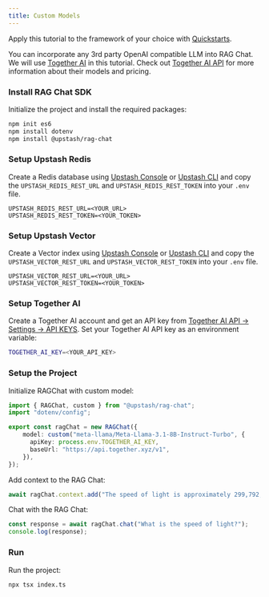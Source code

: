 ```yaml
---
title: Custom Models
---
```


<Tip>Apply this tutorial to the framework of your choice with [Quickstarts](/vector/sdks/rag-chat/quickstarts/nextjs). </Tip>

You can incorporate any 3rd party OpenAI compatible LLM into RAG Chat. We will use [Together AI](https://www.together.ai/) in this tutorial. Check out [Together AI API](https://api.together.ai/models) for more information about their models and pricing.

### Install RAG Chat SDK

Initialize the project and install the required packages:

```bash
npm init es6
npm install dotenv
npm install @upstash/rag-chat
```

### Setup Upstash Redis

Create a Redis database using [Upstash Console](https://console.upstash.com) or [Upstash CLI](https://github.com/upstash/cli) and copy the `UPSTASH_REDIS_REST_URL` and `UPSTASH_REDIS_REST_TOKEN` into your `.env` file.

```shell .env
UPSTASH_REDIS_REST_URL=<YOUR_URL>
UPSTASH_REDIS_REST_TOKEN=<YOUR_TOKEN>
```

### Setup Upstash Vector

Create a Vector index using [Upstash Console](https://console.upstash.com) or [Upstash CLI](https://github.com/upstash/cli) and copy the `UPSTASH_VECTOR_REST_URL` and `UPSTASH_VECTOR_REST_TOKEN` into your `.env` file.

```shell .env
UPSTASH_VECTOR_REST_URL=<YOUR_URL>
UPSTASH_VECTOR_REST_TOKEN=<YOUR_TOKEN>
```

### Setup Together AI

Create a Together AI account and get an API key from [Together AI API -> Settings -> API KEYS](https://api.together.ai/settings/api-keys). Set your Together AI API key as an environment variable:

```bash .env
TOGETHER_AI_KEY=<YOUR_API_KEY>
```

### Setup the Project

Initialize RAGChat with custom model:

```typescript index.ts
import { RAGChat, custom } from "@upstash/rag-chat";
import "dotenv/config";

export const ragChat = new RAGChat({
    model: custom("meta-llama/Meta-Llama-3.1-8B-Instruct-Turbo", {
      apiKey: process.env.TOGETHER_AI_KEY,
      baseUrl: "https://api.together.xyz/v1",
    }),
});
```

Add context to the RAG Chat:

```typescript index.ts
await ragChat.context.add("The speed of light is approximately 299,792,458 meters per second.");
```

Chat with the RAG Chat:

```typescript index.ts
const response = await ragChat.chat("What is the speed of light?");
console.log(response);
```

### Run

Run the project:

```bash
npx tsx index.ts
```

